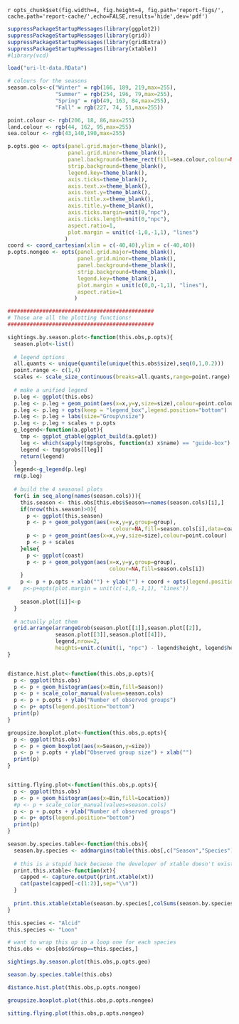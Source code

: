 `r opts_chunk$set(fig.width=4, fig.height=4, fig.path='report-figs/', cache.path='report-cache/',echo=FALSE,results='hide',dev='pdf')`

``` r
suppressPackageStartupMessages(library(ggplot2))
suppressPackageStartupMessages(library(grid))
suppressPackageStartupMessages(library(gridExtra))
suppressPackageStartupMessages(library(xtable))
#library(vcd)

load("uri-lt-data.RData")

# colours for the seasons
season.cols<-c("Winter" = rgb(166, 189, 219,max=255),
               "Summer" = rgb(254, 196, 79,max=255),
               "Spring" = rgb(49, 163, 84,max=255),
               "Fall" = rgb(227, 74, 51,max=255))
```

``` r
point.colour <- rgb(206, 18, 86,max=255)
land.colour <- rgb(44, 162, 95,max=255)
sea.colour <- rgb(43,140,190,max=255)

p.opts.geo <- opts(panel.grid.major=theme_blank(), 
                   panel.grid.minor=theme_blank(), 
                   panel.background=theme_rect(fill=sea.colour,colour=NA),
                   strip.background=theme_blank(),
                   legend.key=theme_blank(),
                   axis.ticks=theme_blank(),
                   axis.text.x=theme_blank(),
                   axis.text.y=theme_blank(),
                   axis.title.x=theme_blank(),
                   axis.title.y=theme_blank(),
                   axis.ticks.margin=unit(0,"npc"),
                   axis.ticks.length=unit(0,"npc"),
                   aspect.ratio=1,
                   plot.margin = unit(c(-1,0,-1,1), "lines")
                  ) 
coord <- coord_cartesian(xlim = c(-40,40),ylim = c(-40,40))
p.opts.nongeo <- opts(panel.grid.major=theme_blank(), 
                      panel.grid.minor=theme_blank(), 
                      panel.background=theme_blank(),
                      strip.background=theme_blank(),
                      legend.key=theme_blank(),
                      plot.margin = unit(c(0,0,-1,1), "lines"),
                      aspect.ratio=1
                     ) 
```

```r
##############################################
# These are all the plotting functions!
##############################################

sightings.by.season.plot<-function(this.obs,p.opts){
  season.plot<-list()
  
  # legend options
  all.quants <- unique(quantile(unique(this.obs$size),seq(0,1,0.2)))
  point.range <- c(1,4)
  scales <- scale_size_continuous(breaks=all.quants,range=point.range)
  
  # make a unified legend
  p.leg <- ggplot(this.obs)
  p.leg <- p.leg + geom_point(aes(x=x,y=y,size=size),colour=point.colour)
  p.leg <- p.leg + opts(keep = "legend_box",legend.position="bottom")
  p.leg <- p.leg + labs(size="Group\nsize")
  p.leg <- p.leg + scales + p.opts
  g_legend<-function(a.gplot){
    tmp <- ggplot_gtable(ggplot_build(a.gplot))
    leg <- which(sapply(tmp$grobs, function(x) x$name) == "guide-box")
    legend <- tmp$grobs[[leg]]
    return(legend)
  }
  legend<-g_legend(p.leg)
  rm(p.leg)
  
  # build the 4 seasonal plots
  for(i in seq_along(names(season.cols))){
    this.season <- this.obs[this.obs$Season==names(season.cols)[i],]
    if(nrow(this.season)>0){
      p <- ggplot(this.season)
      p <- p + geom_polygon(aes(x=x,y=y,group=group),
                                 colour=NA,fill=season.cols[i],data=coast) 
      p <- p + geom_point(aes(x=x,y=y,size=size),colour=point.colour)
      p <- p + scales
    }else{
      p <- ggplot(coast)
      p <- p + geom_polygon(aes(x=x,y=y,group=group),
                                colour=NA,fill=season.cols[i]) 
    }  
    p <- p + p.opts + xlab("") + ylab("") + coord + opts(legend.position = "none") 
#    p<-p+opts(plot.margin = unit(c(-1,0,-1,1), "lines"))
  
    season.plot[[i]]<-p
  }
  
  # actually plot them
  grid.arrange(arrangeGrob(season.plot[[1]],season.plot[[2]],
               season.plot[[3]],season.plot[[4]]),
               legend,nrow=2,
               heights=unit.c(unit(1, "npc") - legend$height, legend$height))
}


distance.hist.plot<-function(this.obs,p.opts){
  p <- ggplot(this.obs)
  p <- p + geom_histogram(aes(x=Bin,fill=Season))
  p <- p + scale_color_manual(values=season.cols)
  p <- p + p.opts + ylab("Number of observed groups")
  p <- p+ opts(legend.position="bottom")
  print(p)
}

groupsize.boxplot.plot<-function(this.obs,p.opts){
  p <- ggplot(this.obs)
  p <- p + geom_boxplot(aes(x=Season,y=size)) 
  p <- p + p.opts + ylab("Observed group size") + xlab("")
  print(p)
}


sitting.flying.plot<-function(this.obs,p.opts){
  p <- ggplot(this.obs)
  p <- p + geom_histogram(aes(x=Bin,fill=Location))
  #p <- p + scale_color_manual(values=season.cols)
  p <- p + p.opts + ylab("Number of observed groups")
  p <- p+ opts(legend.position="bottom")
  print(p)
}
```

```r
season.by.species.table<-function(this.obs){
  season.by.species <- addmargins(table(this.obs[,c("Season","Species")]))
  
  # this is a stupid hack because the developer of xtable doesn't exist
  print.this.xtable<-function(xt){
    capped <- capture.output(print.xtable(xt))
    cat(paste(capped[-c(1:2)],sep="\\n"))
  }
  
  print.this.xtable(xtable(season.by.species[,colSums(season.by.species)>0]))
}
```

``` r
this.species <- "Alcid"
this.species <- "Loon"

# want to wrap this up in a loop one for each species
this.obs <- obs[obs$Group==this.species,]
```

<title>`r this.species`</title>


```r
sightings.by.season.plot(this.obs,p.opts.geo)
```

```r
season.by.species.table(this.obs)
```

``` r
distance.hist.plot(this.obs,p.opts.nongeo)
```

``` r
groupsize.boxplot.plot(this.obs,p.opts.nongeo)
```

``` r
sitting.flying.plot(this.obs,p.opts.nongeo)
```



